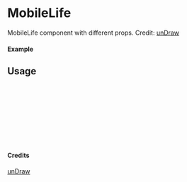 
<Meta of={MobileLife} title="unDraw/MobileLife" />

# MobileLife

MobileLife component with different props.
Credit: [unDraw](https://undraw.co/illustrations)

#### Example

<Canvas of={MobileLife.Primary} />

## Usage

```ts
import { MobileLife } from "yadl-ui";

const Example = () => {
  return (
      <MobileLife />
  );
};

export default Example;
```

#### Credits
[unDraw](https://undraw.co/illustrations)
